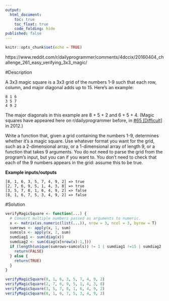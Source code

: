 ```yaml
---
output: 
  html_document:
    toc: true
    toc_float: true
    code_folding: hide
published: false
---
```


```r
knitr::opts_chunk$set(echo = TRUE)
```

https://www.reddit.com/r/dailyprogrammer/comments/4dccix/20160404_challenge_261_easy_verifying_3x3_magic/

#Description

A 3x3 magic square is a 3x3 grid of the numbers 1-9 such that each row, column, and major diagonal adds up to 15. Here's an example:

    8 1 6
    3 5 7
    4 9 2

The major diagonals in this example are 8 + 5 + 2 and 6 + 5 + 4. (Magic squares have appeared here on r/dailyprogrammer before, in [#65 [Difficult]](https://www.reddit.com/r/dailyprogrammer/comments/v3agk/6152012_challenge_65_difficult/) in 2012.)

Write a function that, given a grid containing the numbers 1-9, determines whether it's a magic square. Use whatever format you want for the grid, such as a 2-dimensional array, or a 1-dimensional array of length 9, or a function that takes 9 arguments. You do not need to parse the grid from the program's input, but you can if you want to. You don't need to check that each of the 9 numbers appears in the grid: assume this to be true.

**Example inputs/outputs**

    [8, 1, 6, 3, 5, 7, 4, 9, 2] => true
    [2, 7, 6, 9, 5, 1, 4, 3, 8] => true
    [3, 5, 7, 8, 1, 6, 4, 9, 2] => false
    [8, 1, 6, 7, 5, 3, 4, 9, 2] => false

#Solution

```r
verifyMagicSquare <- function(...) {
  # Convert multiple numbers passed as arguments to numeric.
  x <- matrix(as.numeric(list(...)), nrow = 3, ncol = 3, byrow = T)
  sumrows <- apply(x, 1, sum)
  sumcols <- apply(x, 2, sum)
  sumdiag1 <- sum(diag(x))
  sumdiag2 <- sum(diag(x[nrow(x):1,]))
  if (length(unique(sumrows+sumcols)) != 1 | sumdiag1 !=15 | sumdiag2 != 15) {
    return(FALSE)
  } else { 
    return(TRUE)
  }
}

verifyMagicSquare(8, 1, 6, 3, 5, 7, 4, 9, 2)
verifyMagicSquare(2, 7, 6, 9, 5, 1, 4, 3, 8)
verifyMagicSquare(3, 5, 7, 8, 1, 6, 4, 9, 2)
verifyMagicSquare(8, 1, 6, 7, 5, 3, 4, 9, 2)
```